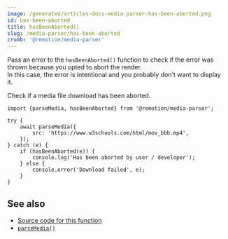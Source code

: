 ```yaml
---
image: /generated/articles-docs-media-parser-has-been-aborted.png
id: has-been-aborted
title: hasBeenAborted()
slug: /media-parser/has-been-aborted
crumb: '@remotion/media-parser'
---
```


Pass an error to the `hasBeenAborted()` function to check if the error was thrown because you opted to abort the render.  
In this case, the error is intentional and you probably don't want to display it.

Check if a media file download has been aborted.

```tsx twoslash title="Check if a download has been aborted"
import {parseMedia, hasBeenAborted} from '@remotion/media-parser';

try {
	await parseMedia({
		src: 'https://www.w3schools.com/html/mov_bbb.mp4',
	});
} catch (e) {
	if (hasBeenAborted(e)) {
		console.log('Has been aborted by user / developer');
	} else {
		console.error('Download failed', e);
	}
}
```

## See also

- [Source code for this function](https://github.com/remotion-dev/remotion/blob/main/packages/media-parser/src/errors.ts)
- [`parseMedia()`](/docs/media-parser/parse-media)
